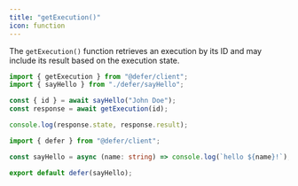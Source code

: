 ```yaml
---
title: "getExecution()"
icon: function
---
```


The `getExecution()` function retrieves an execution by its ID and may include
its result based on the execution state.

<CodeGroup>

```ts Get Execution
import { getExecution } from "@defer/client";
import { sayHello } from "./defer/sayHello";

const { id } = await sayHello("John Doe");
const response = await getExecution(id);

console.log(response.state, response.result);
```

```ts defer/sayHello.ts
import { defer } from "@defer/client";

const sayHello = async (name: string) => console.log(`hello ${name}!`);

export default defer(sayHello);
```

</CodeGroup>

